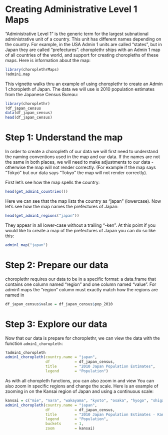 <!--
  %\VignetteEngine{knitr}
%\VignetteIndexEntry{j) Creating Administrative Level 1 Maps}
-->

Creating Administrative Level 1 Maps
===

"Administrative Level 1" is the generic term for the largest subnational administrative unit of a country. This unit has different names depending on the country. For example, in the USA Admin 1 units are called "states", but in Japan they are called "prefectures". choroplethr ships with an Admin 1 map of all countries of the world, and support for creating choropleths of these maps. Here is information about the map:

```r
library(choroplethrMaps)
?admin1.map
```

This vignette walks thru an example of using choroplethr to create an Admin 1 choropleth of Japan. The data we will use is 2010 population estimates from the Japanese Census Bureau:

```r
library(choroplethr)
?df_japan_census
data(df_japan_census)
head(df_japan_census)
```

# Step 1: Understand the map

In order to create a choropleth of our data we will first need to understand the naming conventions used in the map and our data.  If the names are not the same in both places, we will need to make adjustments to our data - otherwise the map will not render correctly.  (For example if the map says "Tōkyō" but our data says "Tokyo" the map will not render correctly).

First let's see how the map spells the country:

```r
head(get_admin1_countries())
```

Here we can see that the map lists the country as "japan" (lowercase).  Now let's see how the map names the prefectures of Japan:

```r
head(get_admin1_regions("japan"))
```

They appear in all lower-case without a trailing "-ken". At this point if you would like to create a map of the prefectures of Japan you can do so like this:

```r
admin1_map("japan")
```

# Step 2: Prepare our data

choroplethr requires our data to be in a specific format: a data.frame that contains one column named "region" and one column named "value". For admin1 maps the "region" column must exactly match how the regions are named in 

```r
df_japan_census$value = df_japan_census$pop_2010
```

# Step 3: Explore our data

Now that our data is prepare for choroplethr, we can view the data with the function `admin1_choropleth`:

```r
?admin1_choropleth
admin1_choropleth(country.name = "japan", 
                  df           = df_japan_census, 
                  title        = "2010 Japan Population Estimates", 
                  legend       = "Population")
```

As with all choropleth functions, you can also zoom in and view You can also zoom in specific regions and change the scale.  Here is an example of zooming in on the Kansai region of Japan and using a continuous scale:

```r
kansai = c("mie", "nara", "wakayama", "kyoto", "osaka", "hyogo", "shiga")
admin1_choropleth(country.name = "japan", 
                  df           = df_japan_census, 
                  title        = "2010 Japan Population Estimates - Kansai Region", 
                  legend       = "Population", 
                  buckets      = 1, 
                  zoom         = kansai)
```